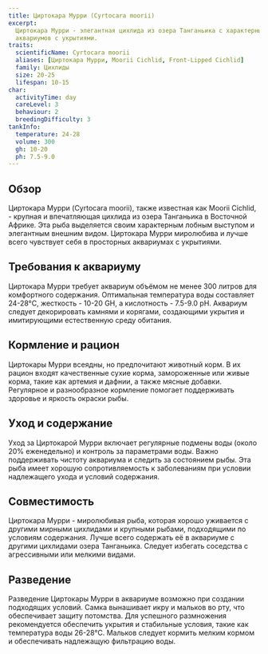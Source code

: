 ```yaml
---
title: Циртокара Мурри (Cyrtocara moorii)
excerpt:
  Циртокара Мурри - элегантная цихлида из озера Танганьика с характерным лобным выступом. Подходит для просторных
  аквариумов с укрытиями.
traits:
  scientificName: Cyrtocara moorii
  aliases: [Циртокара Мурри, Moorii Cichlid, Front-Lipped Cichlid]
  family: Цихлиды
  size: 20-25
  lifespan: 10-15
char:
  activityTime: day
  careLevel: 3
  behaviour: 2
  breedingDifficulty: 3
tankInfo:
  temperature: 24-28
  volume: 300
  gh: 10-20
  ph: 7.5-9.0
---
```


## Обзор

Циртокара Мурри (Cyrtocara moorii), также известная как Moorii Cichlid, - крупная и впечатляющая цихлида из озера
Танганьика в Восточной Африке. Эта рыба выделяется своим характерным лобным выступом и элегантным внешним видом.
Циртокара Мурри миролюбива и лучше всего чувствует себя в просторных аквариумах с укрытиями.

## Требования к аквариуму

Циртокара Мурри требует аквариум объёмом не менее 300 литров для комфортного содержания. Оптимальная температура воды
составляет 24-28°C, жесткость - 10-20 GH, а кислотность - 7.5-9.0 pH. Аквариум следует декорировать камнями и корягами,
создающими укрытия и имитирующими естественную среду обитания.

## Кормление и рацион

Циртокары Мурри всеядны, но предпочитают животный корм. В их рацион входят качественные сухие корма, замороженные или
живые корма, такие как артемия и дафнии, а также мясные добавки. Регулярное и разнообразное кормление помогает
поддерживать здоровье и яркость окраски рыбы.

## Уход и содержание

Уход за Циртокарой Мурри включает регулярные подмены воды (около 20% еженедельно) и контроль за параметрами воды. Важно
поддерживать чистоту аквариума и следить за состоянием рыбы. Эта рыба имеет хорошую сопротивляемость к заболеваниям при
условии надлежащего ухода и условий содержания.

## Совместимость

Циртокара Мурри - миролюбивая рыба, которая хорошо уживается с другими мирными цихлидами и крупными рыбами, подходящими
по условиям содержания. Лучше всего содержать её в аквариуме с другими цихлидами озера Танганьика. Следует избегать
соседства с агрессивными или мелкими видами.

## Разведение

Разведение Циртокары Мурри в аквариуме возможно при создании подходящих условий. Самка вынашивает икру и мальков во рту,
что обеспечивает защиту потомства. Для успешного размножения рекомендуется обеспечить укрытия и стабильные условия,
такие как температура воды 26-28°C. Мальков следует кормить мелким кормом и обеспечивать надлежащую фильтрацию воды.
